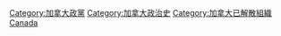 [[Category:加拿大政黨|Category:加拿大政黨]]
[[Category:加拿大政治史|Category:加拿大政治史]]
[[Category:加拿大已解散組織|Category:加拿大已解散組織]]
[[Category:各國已解散政黨|Canada]]